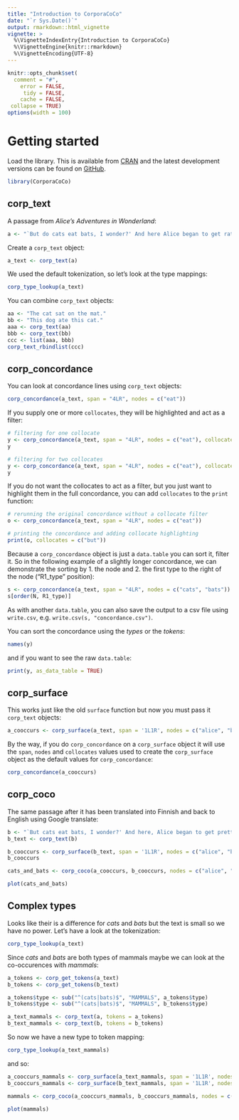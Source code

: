 ```yaml
---
title: "Introduction to CorporaCoCo"
date: "`r Sys.Date()`"
output: rmarkdown::html_vignette
vignette: >
  %\VignetteIndexEntry{Introduction to CorporaCoCo}
  %\VignetteEngine{knitr::rmarkdown}
  %\VignetteEncoding{UTF-8}
---
```



```r
knitr::opts_chunk$set(
  comment = "#",
    error = FALSE,
     tidy = FALSE,
    cache = FALSE,
 collapse = TRUE)
options(width = 100)
```

# Getting started

Load the library.
This is available from [CRAN](https://cran.r-project.org/package=CorporaCoCo) and the latest development versions can be found on [GitHub](https://github.com/mahlberg-lab/CorporaCoCo).
```r
library(CorporaCoCo)
```

## corp\_text

A passage from *Alice's Adventures in Wonderland*:
```r
a <- "`But do cats eat bats, I wonder?' And here Alice began to get rather sleepy, and went on saying to herself, in a dreamy sort of way, `Do cats eat bats? Do cats eat bats?' and sometimes, `Do bats eat cats?' for, you see, as she couldn't answer either question, it didn't much matter which way she put it."
```
Create a `corp_text` object:
```r
a_text <- corp_text(a)
```
We used the default tokenization, so let's look at the type mappings:
```r
corp_type_lookup(a_text)
```
You can combine `corp_text` objects:
```r
aa <- "The cat sat on the mat."
bb <- "This dog ate this cat."
aaa <- corp_text(aa)
bbb <- corp_text(bb)
ccc <- list(aaa, bbb)
corp_text_rbindlist(ccc)
```

## corp\_concordance
You can look at concordance lines using `corp_text` objects:
```r
corp_concordance(a_text, span = "4LR", nodes = c("eat"))
```
If you supply one or more `collocates`, they will be highlighted and act as a filter:
```r
# filtering for one collocate
y <- corp_concordance(a_text, span = "4LR", nodes = c("eat"), collocates = c("but"))
y

# filtering for two collocates
y <- corp_concordance(a_text, span = "4LR", nodes = c("eat"), collocates = c("but", "and"))
y
```
If you do not want the collocates to act as a filter, but you just want to highlight them in the full concordance, you can add `collocates` to the `print` function:
```r
# rerunning the original concordance without a collocate filter
o <- corp_concordance(a_text, span = "4LR", nodes = c("eat"))

# printing the concordance and adding collocate highlighting
print(o, collocates = c("but"))
```

Because a `corp_concordance` object is just a `data.table` you can sort it, filter it. So in the following example of a slightly longer concordance, we can demonstrate the sorting by 1. the node and 2. the first type to the right of the node ("R1_type" position):

```r
s <- corp_concordance(a_text, span = "4LR", nodes = c("cats", "bats"))
s[order(N, R1_type)]
```

As with another `data.table`, you can also save the output to a csv file using `write.csv`, e.g. `write.csv(s, "concordance.csv")`.

You can sort the concordance using the *types* or the *tokens*:
```r
names(y)
```
and if you want to see the raw `data.table`:
```r
print(y, as_data_table = TRUE)
```

## corp\_surface
This works just like the old `surface` function but now you must pass it `corp_text` objects:
```r
a_cooccurs <- corp_surface(a_text, span = '1L1R', nodes = c("alice", "bats", "cats"))
```
By the way, if you do `corp_concordance` on a `corp_surface` object it will use the `span`, `nodes` and `collocates` values used to create the `corp_surface` object as the default values for `corp_concordance`:
```r
corp_concordance(a_cooccurs)
```

## corp\_coco
The same passage after it has been translated into Finnish and back to English using Google translate:
```r
b <- "`But cats eat bats, I wonder?' And here, Alice began to get pretty sleepy and went on to say to herself, in a dreamlike way: `Are cats eating bats? Are cats eating bats?' And sometimes, `Do cats have to eat cats?' since you see because he could not answer the questions, he did not really matter how he put it."
b_text <- corp_text(b)

b_cooccurs <- corp_surface(b_text, span = '1L1R', nodes = c("alice", "bats", "cats"))
b_cooccurs
```

```r
cats_and_bats <- corp_coco(a_cooccurs, b_cooccurs, nodes = c("alice", "bats", "cats"), fdr = 1.0)
```

```r
plot(cats_and_bats)
```

## Complex types

Looks like their is a difference for *cats* and *bats* but the text is small so we have no power.
Let's have a look at the tokenization:

```r
corp_type_lookup(a_text)
```

Since *cats* and *bats* are both types of mammals maybe we can look at the co-occurences with *mammals*:
```r
a_tokens <- corp_get_tokens(a_text)
b_tokens <- corp_get_tokens(b_text)

a_tokens$type <- sub("^(cats|bats)$", "MAMMALS", a_tokens$type)
b_tokens$type <- sub("^(cats|bats)$", "MAMMALS", b_tokens$type)

a_text_mammals <- corp_text(a, tokens = a_tokens)
b_text_mammals <- corp_text(b, tokens = b_tokens)
```
So now we have a new type to token mapping:
```r
corp_type_lookup(a_text_mammals)
```
and so:
```r
a_cooccurs_mammals <- corp_surface(a_text_mammals, span = '1L1R', nodes = c("alice", "MAMMALS"))
b_cooccurs_mammals <- corp_surface(b_text_mammals, span = '1L1R', nodes = c("alice", "MAMMALS"))

mammals <- corp_coco(a_cooccurs_mammals, b_cooccurs_mammals, nodes = c("alice", "MAMMALS"), fdr = 1.0)
```

```r
plot(mammals)
```



